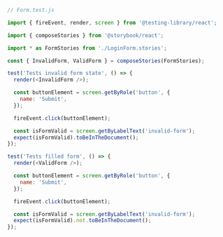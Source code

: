 ```js
// Form.test.js

import { fireEvent, render, screen } from '@testing-library/react';

import { composeStories } from '@storybook/react';

import * as FormStories from './LoginForm.stories';

const { InvalidForm, ValidForm } = composeStories(FormStories);

test('Tests invalid form state', () => {
  render(<InvalidForm />);

  const buttonElement = screen.getByRole('button', {
    name: 'Submit',
  });

  fireEvent.click(buttonElement);

  const isFormValid = screen.getByLabelText('invalid-form');
  expect(isFormValid).toBeInTheDocument();
});

test('Tests filled form', () => {
  render(<ValidForm />);

  const buttonElement = screen.getByRole('button', {
    name: 'Submit',
  });

  fireEvent.click(buttonElement);

  const isFormValid = screen.getByLabelText('invalid-form');
  expect(isFormValid).not.toBeInTheDocument();
});
```
